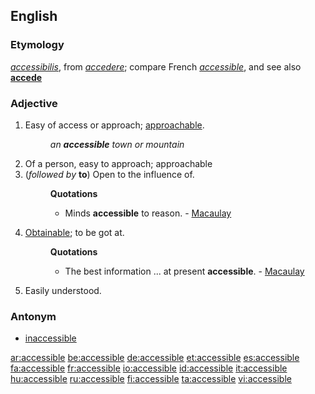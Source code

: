 ==English==

===Etymology===
{{L.}} ''[[accessibilis]]'', from ''[[accedere]]''; compare French ''[[accessible#French|accessible]]'', and see also '''[[accede]]'''

===Adjective===
{{en-adj}}

# Easy of access or approach; [[approachable]].
#:''an '''accessible''' town or mountain''
# Of a person, easy to approach; approachable
#(''followed by'' '''to''') Open to the influence of.
#:'''Quotations'''
#:*Minds '''accessible''' to reason. - [[Macaulay]]
# [[Obtainable]]; to be got at.
#:'''Quotations'''
#:*The best information ... at present '''accessible'''. - [[Macaulay]]
#Easily understood.

===Antonym===
*[[inaccessible]]

[[ar:accessible]]
[[be:accessible]]
[[de:accessible]]
[[et:accessible]]
[[es:accessible]]
[[fa:accessible]]
[[fr:accessible]]
[[io:accessible]]
[[id:accessible]]
[[it:accessible]]
[[hu:accessible]]
[[ru:accessible]]
[[fi:accessible]]
[[ta:accessible]]
[[vi:accessible]]